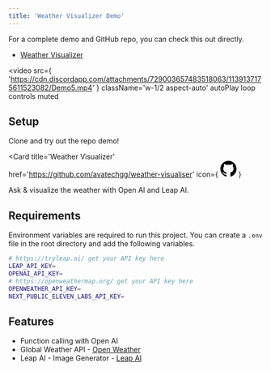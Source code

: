 ```yaml
---
title: 'Weather Visualizer Demo'
---
```


For a complete demo and GitHub repo, you can check this out directly.

- [Weather Visualizer](https://weather-visualizer.vercel.app)

<video
  src={
    'https://cdn.discordapp.com/attachments/729003657483518063/1139137175611523082/Demo5.mp4'
  }
  className='w-1/2 aspect-auto'
  autoPlay
  loop
  controls
  muted
></video>

## Setup

Clone and try out the repo demo!

<Card
  title='Weather Visualizer'
  href='https://github.com/avatechgg/weather-visualiser'
  icon={
    <svg
      height='32'
      aria-hidden='true'
      viewBox='0 0 16 16'
      version='1.1'
      width='32'
      data-view-component='true'
      class='octicon octicon-mark-github v-align-middle color-fg-default'
    >
      <path d='M8 0c4.42 0 8 3.58 8 8a8.013 8.013 0 0 1-5.45 7.59c-.4.08-.55-.17-.55-.38 0-.27.01-1.13.01-2.2 0-.75-.25-1.23-.54-1.48 1.78-.2 3.65-.88 3.65-3.95 0-.88-.31-1.59-.82-2.15.08-.2.36-1.02-.08-2.12 0 0-.67-.22-2.2.82-.64-.18-1.32-.27-2-.27-.68 0-1.36.09-2 .27-1.53-1.03-2.2-.82-2.2-.82-.44 1.1-.16 1.92-.08 2.12-.51.56-.82 1.28-.82 2.15 0 3.06 1.86 3.75 3.64 3.95-.23.2-.44.55-.51 1.07-.46.21-1.61.55-2.33-.66-.15-.24-.6-.83-1.23-.82-.67.01-.27.38.01.53.34.19.73.9.82 1.13.16.45.68 1.31 2.69.94 0 .67.01 1.3.01 1.49 0 .21-.15.45-.55.38A7.995 7.995 0 0 1 0 8c0-4.42 3.58-8 8-8Z'></path>
    </svg>
  }
>
  Ask & visualize the weather with Open AI and Leap AI.
</Card>

## Requirements
Environment variables are required to run this project. You can create a `.env` file in the root directory and add the following variables.

```bash
# https://tryleap.ai/ get your API key here
LEAP_API_KEY=
OPENAI_API_KEY=
# https://openweathermap.org/ get your API key here
OPENWEATHER_API_KEY=
NEXT_PUBLIC_ELEVEN_LABS_API_KEY=
```

## Features

- Function calling with Open AI
- Global Weather API - [Open Weather](https://openweathermap.org)
- Leap AI - Image Generator - [Leap AI](https://tryleap.ai)
